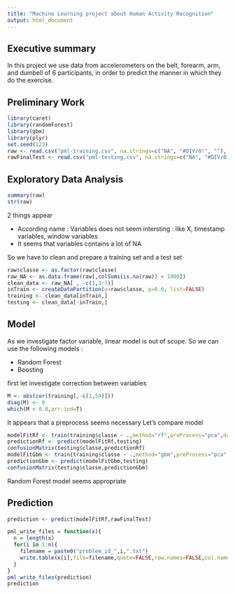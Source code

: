 ```yaml
---
title: "Machine Learning project about Human Activity Recognition"
output: html_document
---
```


## Executive summary
In this project we use data from accelerometers on the belt, forearm, arm, and dumbell of 6 participants, in order to predict the manner in which they do  the exercise.

## Preliminary Work
```r
library(caret)
library(randomForest)
library(gbm)
library(plyr)
set.seed(123)
raw <- read.csv("pml-training.csv", na.strings=c("NA", "#DIV/0!", ""), stringsAsFactors = FALSE)
rawFinalTest <- read.csv("pml-testing.csv", na.strings=c("NA", "#DIV/0!", ""), stringsAsFactors = FALSE)
```
## Exploratory Data Analysis
```r
summary(raw)
str(raw)
```

2 things appear

* According name : Variables does not seem intersting : like X, timestamp variables, window variables
* It seems that variables contains a lot of NA

So we have to clean and prepare a training set and a test set

```r
raw$classe <- as.factor(raw$classe)
raw_NA <- as.data.frame(raw[,colSums(is.na(raw)) < 1000])
clean_data <- raw_NA[ , -c(1,3:7)]
inTrain <- createDataPartition(y=raw$classe, p=0.6, list=FALSE)
training <- clean_data[inTrain,]
testing <- clean_data[-inTrain,]
```

## Model
As we investigate factor variable, linear model is out of scope. So we can use the following models :

* Random Forest 
* Boosting

first let investigate correction between variables
```r
M <- abs(cor(training[,-c(1,54)]))
diag(M) <- 0
which(M > 0.8,arr.ind=T)
```

It appears that a preprocess seems necessary
Let's compare model

```r
modelFitRf <- train(training$classe ~ .,method="rf",preProcess="pca",data=training)
predictionRf <- predict(modelFitRf,testing)
confusionMatrix(testing$classe,predictionRf)
modelFitGbm <- train(training$classe ~ .,method="gbm",preProcess="pca",data=training, verbose=FALSE)
predictionGbm <- predict(modelFitGbm,testing)
confusionMatrix(testing$classe,predictionGbm)
```

Random Forest model seems appropriate

## Prediction

```r
prediction <- predict(modelFitRf,rawFinalTest)

pml_write_files = function(x){
  n = length(x)
  for(i in 1:n){
    filename = paste0("problem_id_",i,".txt")
    write.table(x[i],file=filename,quote=FALSE,row.names=FALSE,col.names=FALSE)
  }
}
pml_write_files(prediction)
prediction
```